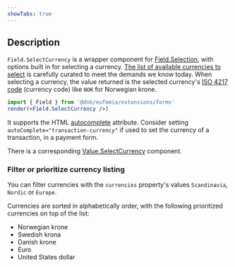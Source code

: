 ```yaml
---
showTabs: true
---
```


## Description

`Field.SelectCurrency` is a wrapper component for [Field.Selection](/uilib/extensions/forms/base-fields/Selection), with options built in for selecting a currency.
[The list of available currencies to select](/uilib/extensions/forms/feature-fields/SelectCurrency/properties/#list-of-available-currencies) is carefully curated to meet the demands we know today.
When selecting a currency, the value returned is the selected currency's [ISO 4217 code](https://en.wikipedia.org/wiki/ISO_4217) (currency code) like `NOK` for Norwegian krone.

```jsx
import { Field } from '@dnb/eufemia/extensions/forms'
render(<Field.SelectCurrency />)
```

It supports the HTML [autocomplete](https://developer.mozilla.org/en-US/docs/Web/HTML/Attributes/autocomplete) attribute. Consider setting `autoComplete="transaction-currency"` if used to set the currency of a transaction, in a payment form.

There is a corresponding [Value.SelectCurrency](/uilib/extensions/forms/Value/SelectCurrency) component.

### Filter or prioritize currency listing

You can filter currencies with the `currencies` property's values `Scandinavia`, `Nordic` or `Europe`.

Currencies are sorted in alphabetically order, with the following prioritized currencies on top of the list:

- Norwegian krone
- Swedish krona
- Danish krone
- Euro
- United States dollar
